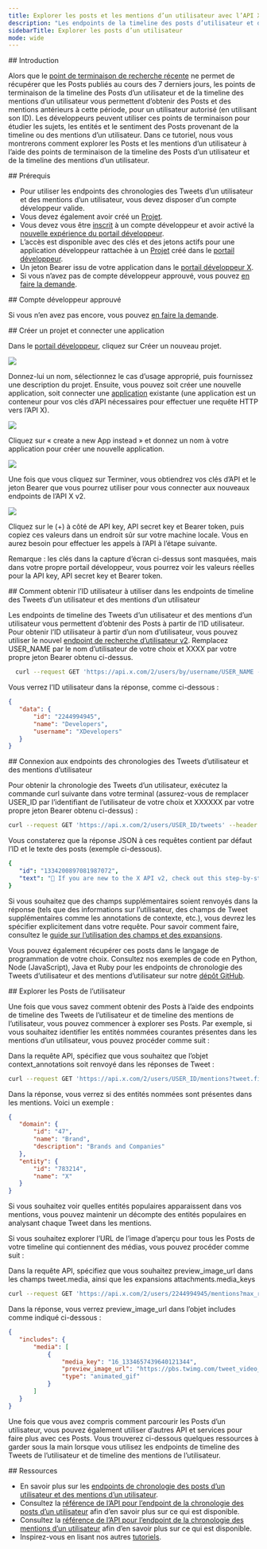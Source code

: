 ```yaml
---
title: Explorer les posts et les mentions d’un utilisateur avec l’API X v2
description: "Les endpoints de la timeline des posts d’utilisateur et de la timeline des mentions d’utilisateur permettent aux développeurs de récupérer les posts publics publiés par un utilisateur ou le mentionnant."
sidebarTitle: Explorer les posts d’un utilisateur
mode: wide
---
```


<div id="introduction">
  ## Introduction
</div>

Alors que le [point de terminaison de recherche récente](/fr/x-api/posts/search/introduction) ne permet de récupérer que les Posts publiés au cours des 7 derniers jours, les points de terminaison de la timeline des Posts d’un utilisateur et de la timeline des mentions d’un utilisateur vous permettent d’obtenir des Posts et des mentions antérieurs à cette période, pour un utilisateur autorisé (en utilisant son ID). Les développeurs peuvent utiliser ces points de terminaison pour étudier les sujets, les entités et le sentiment des Posts provenant de la timeline ou des mentions d’un utilisateur. Dans ce tutoriel, nous vous montrerons comment explorer les Posts et les mentions d’un utilisateur à l’aide des points de terminaison de la timeline des Posts d’un utilisateur et de la timeline des mentions d’un utilisateur.
 

<div id="prerequisites">
  ## Prérequis
</div>

- Pour utiliser les endpoints des chronologies des Tweets d’un utilisateur et des mentions d’un utilisateur, vous devez disposer d’un compte développeur valide.
- Vous devez également avoir créé un [Projet](/fr/resources/fundamentals/projects).
- Vous devez vous être [inscrit](https://developer.x.com/en/portal/petition/essential/basic-info) à un compte développeur et avoir activé la [nouvelle expérience du portail développeur](https://developer.x.com/en/portal/opt-in.html).
- L’accès est disponible avec des clés et des jetons actifs pour une application développeur rattachée à un [Projet](/fr/resources/fundamentals/projects) créé dans le [portail développeur](/fr/resources/fundamentals/developer-portal).
- Un jeton Bearer issu de votre application dans le [portail développeur X](/fr/resources/fundamentals/developer-portal).
- Si vous n’avez pas de compte développeur approuvé, vous pouvez [en faire la demande](https://developer.x.com/en/apply-for-access).

<div id="approved-developer-account">
  ## Compte développeur approuvé
</div>

Si vous n’en avez pas encore, vous pouvez [en faire la demande](https://developer.x.com/en/apply-for-access).

<div id="create-a-project-and-connect-an-app">
  ## Créer un projet et connecter une application
</div>

Dans le [portail développeur](https://developer.x.com/en/portal/dashboard), cliquez sur Créer un nouveau projet.

<Frame>
  <img src="/images/projects.png.twimg.1920.png" />
</Frame>

Donnez-lui un nom, sélectionnez le cas d’usage approprié, puis fournissez une description du projet. Ensuite, vous pouvez soit créer une nouvelle application, soit connecter une [application](/fr/resources/fundamentals/developer-apps) existante (une application est un conteneur pour vos clés d’API nécessaires pour effectuer une requête HTTP vers l’API X).

<Frame>
  <img src="/images/add-your-app.png.twimg.1920.png" />
</Frame>

Cliquez sur « create a new App instead » et donnez un nom à votre application pour créer une nouvelle application.

<Frame>
  <img src="/images/last-step-name-your-app.png.twimg.1920.png" />
</Frame>

Une fois que vous cliquez sur Terminer, vous obtiendrez vos clés d’API et le jeton Bearer que vous pourrez utiliser pour vous connecter aux nouveaux endpoints de l’API X v2.

<Frame>
  <img src="/images/here-are-your-keys.png.twimg.1920.png" />
</Frame>

Cliquez sur le (+) à côté de API key, API secret key et Bearer token, puis copiez ces valeurs dans un endroit sûr sur votre machine locale. Vous en aurez besoin pour effectuer les appels à l’API à l’étape suivante.

Remarque : les clés dans la capture d’écran ci-dessus sont masquées, mais dans votre propre portail développeur, vous pourrez voir les valeurs réelles pour la API key, API secret key et Bearer token.
 

<div id="how-to-get-the-user-id-for-a-user-to-use-in-the-user-tweet-timeline-and-user-mention-timeline-endpoints">
  ## Comment obtenir l’ID utilisateur à utiliser dans les endpoints de timeline des Tweets d’un utilisateur et des mentions d’un utilisateur
</div>

Les endpoints de timeline des Tweets d’un utilisateur et des mentions d’un utilisateur vous permettent d’obtenir des Posts à partir de l’ID utilisateur. Pour obtenir l’ID utilisateur à partir d’un nom d’utilisateur, vous pouvez utiliser le nouvel [endpoint de recherche d’utilisateur v2](/fr/x-api/users/lookup/quickstart/user-lookup). Remplacez USER\_NAME par le nom d’utilisateur de votre choix et XXXX par votre propre jeton Bearer obtenu ci-dessus.

```bash
  curl --request GET 'https://api.x.com/2/users/by/username/USER_NAME --header 'Authorization: Bearer XXXXXX'
```

Vous verrez l’ID utilisateur dans la réponse, comme ci-dessous :

```json
{
   "data": {
       "id": "2244994945",
       "name": "Developers",
       "username": "XDevelopers"
   }
}
```

<div id="connecting-to-the-user-tweet-timeline-and-user-mention-timeline-endpoints">
  ## Connexion aux endpoints des chronologies des Tweets d’utilisateur et des mentions d’utilisateur
</div>

Pour obtenir la chronologie des Tweets d’un utilisateur, exécutez la commande curl suivante dans votre terminal (assurez-vous de remplacer USER\_ID par l’identifiant de l’utilisateur de votre choix et XXXXXX par votre propre jeton Bearer obtenu ci-dessus) :

```bash
curl --request GET 'https://api.x.com/2/users/USER_ID/tweets' --header 'Authorization: Bearer XXXXXX'
```

Vous constaterez que la réponse JSON à ces requêtes contient par défaut l’ID et le texte des posts (exemple ci-dessous).

```yaml
{
   "id": "1334200897081987072",
   "text": "👀 If you are new to the X API v2, check out this step-by-step guide to making your first request https://t.co/4rZqThpSbp"
}
```

Si vous souhaitez que des champs supplémentaires soient renvoyés dans la réponse (tels que des informations sur l’utilisateur, des champs de Tweet supplémentaires comme les annotations de contexte, etc.), vous devrez les spécifier explicitement dans votre requête. Pour savoir comment faire, consultez le [guide sur l’utilisation des champs et des expansions](/fr/x-api/fundamentals/data-dictionary#how-to-use-fields-and-expansions).

Vous pouvez également récupérer ces posts dans le langage de programmation de votre choix. Consultez nos exemples de code en Python, Node (JavaScript), Java et Ruby pour les endpoints de chronologie des Tweets d’utilisateur et des mentions d’utilisateur sur notre [dépôt GitHub](https://github.com/xdevplatform/Twitter-API-v2-sample-code).
 

<div id="exploring-the-users-posts">
  ## Explorer les Posts de l’utilisateur
</div>

Une fois que vous savez comment obtenir des Posts à l’aide des endpoints de timeline des Tweets de l’utilisateur et de timeline des mentions de l’utilisateur, vous pouvez commencer à explorer ses Posts. Par exemple, si vous souhaitez identifier les entités nommées courantes présentes dans les mentions d’un utilisateur, vous pouvez procéder comme suit :

Dans la requête API, spécifiez que vous souhaitez que l’objet context\_annotations soit renvoyé dans les réponses de Tweet :

```bash
curl --request GET 'https://api.x.com/2/users/USER_ID/mentions?tweet.fields=context_annotations' --header 'Authorization: Bearer XXXXXX'
```

Dans la réponse, vous verrez si des entités nommées sont présentes dans les mentions. Voici un exemple :

```json
{
   "domain": {
       "id": "47",
       "name": "Brand",
       "description": "Brands and Companies"
   },
   "entity": {
       "id": "783214",
       "name": "X"
   }
}
```

Si vous souhaitez voir quelles entités populaires apparaissent dans vos mentions, vous pouvez maintenir un décompte des entités populaires en analysant chaque Tweet dans les mentions.

Si vous souhaitez explorer l’URL de l’image d’aperçu pour tous les Posts de votre timeline qui contiennent des médias, vous pouvez procéder comme suit :

Dans la requête API, spécifiez que vous souhaitez preview\_image\_url dans les champs tweet.media, ainsi que les expansions attachments.media\_keys

```bash
curl --request GET 'https://api.x.com/2/users/2244994945/mentions?max_results=100&media.fields=preview_image_url&expansions=attachments.media_keys' --header 'Authorization: Bearer XXXXXX'
```

Dans la réponse, vous verrez preview\_image\_url dans l’objet includes comme indiqué ci-dessous :

```json
{
   "includes": {
       "media": [
           {
               "media_key": "16_1334657439640121344",
               "preview_image_url": "https://pbs.twimg.com/tweet_video_thumb/EoWn3rqU8AAtFWL.jpg",
               "type": "animated_gif"
           }
       ]
   }
}
```

Une fois que vous avez compris comment parcourir les Posts d’un utilisateur, vous pouvez également utiliser d’autres API et services pour faire plus avec ces Posts. Vous trouverez ci-dessous quelques ressources à garder sous la main lorsque vous utilisez les endpoints de timeline des Tweets de l’utilisateur et de timeline des mentions de l’utilisateur.

<div id="resources">
  ## Ressources
</div>

- En savoir plus sur les [endpoints de chronologie des posts d’un utilisateur et des mentions d’un utilisateur](/fr/x-api/posts/timelines/introduction).
- Consultez la [référence de l’API pour l’endpoint de la chronologie des posts d’un utilisateur](/fr/x-api/posts/user-posts-timeline-by-user-id) afin d’en savoir plus sur ce qui est disponible.
- Consultez la [référence de l’API pour l’endpoint de la chronologie des mentions d’un utilisateur](/fr/x-api/posts/user-mention-timeline-by-user-id) afin d’en savoir plus sur ce qui est disponible.
- Inspirez-vous en lisant nos autres [tutoriels](/fr/tutorials).